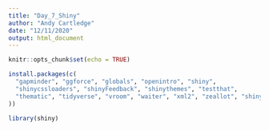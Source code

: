 ```yaml
---
title: "Day_7_Shiny"
author: "Andy Cartledge"
date: "12/11/2020"
output: html_document
---
```


```r
knitr::opts_chunk$set(echo = TRUE)
```



```r

install.packages(c(
  "gapminder", "ggforce", "globals", "openintro", "shiny", 
  "shinycssloaders", "shinyFeedback", "shinythemes", "testthat", 
  "thematic", "tidyverse", "vroom", "waiter", "xml2", "zeallot", "shinyWidgets" 
))

```

```r

library(shiny)

```


